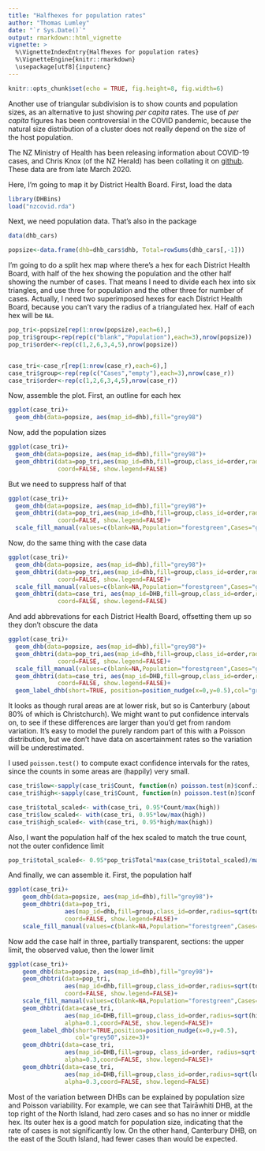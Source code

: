 ```yaml
---
title: "Halfhexes for population rates"
author: "Thomas Lumley"
date: "`r Sys.Date()`"
output: rmarkdown::html_vignette
vignette: >
  %\VignetteIndexEntry{Halfhexes for population rates}
  %\VignetteEngine{knitr::rmarkdown}
  \usepackage[utf8]{inputenc}
---
```

```r
knitr::opts_chunk$set(echo = TRUE, fig.height=8, fig.width=6)
```

Another use of triangular subdivision is to show counts and population sizes, as an alternative to just showing *per capita* rates.  The use of *per capita* figures has been controversial in the COVID pandemic, because the natural size distribution of a cluster does not really depend on the size of the host population.

The NZ Ministry of Health has been releasing information about COVID-19 cases, and Chris Knox (of the NZ Herald) has been collating it on [github](https://github.com/nzherald/nz-covid19-data). These data are from late March 2020.

Here, I'm going to map it by District Health Board. First, load the data

```r
library(DHBins)
load("nzcovid.rda")
```

Next, we need population data. That's also in the package

```r
data(dhb_cars)

popsize<-data.frame(dhb=dhb_cars$dhb, Total=rowSums(dhb_cars[,-1]))
```

I'm going to do a split hex map where there's a hex for each District Health Board, with half of the hex showing the population and the other half showing the number of cases. That means I need to divide each hex into six triangles, and use three for population and the other three for number of cases.  Actually, I need two superimposed hexes for each District Health Board, because you can't vary the radius of a triangulated hex. Half of each hex will be `NA`.

```r
pop_tri<-popsize[rep(1:nrow(popsize),each=6),]
pop_tri$group<-rep(rep(c("blank","Population"),each=3),nrow(popsize))
pop_tri$order<-rep(c(1,2,6,3,4,5),nrow(popsize))


case_tri<-case_r[rep(1:nrow(case_r),each=6),]
case_tri$group<-rep(rep(c("Cases","empty"),each=3),nrow(case_r))
case_tri$order<-rep(c(1,2,6,3,4,5),nrow(case_r))
```

Now, assemble the plot.  First, an outline for each hex
```r
ggplot(case_tri)+
  geom_dhb(data=popsize, aes(map_id=dhb),fill="grey98")
```

Now, add the population sizes

```r
ggplot(case_tri)+
  geom_dhb(data=popsize, aes(map_id=dhb),fill="grey98")+
  geom_dhbtri(data=pop_tri,aes(map_id=dhb,fill=group,class_id=order,radius=sqrt(Total)),
              coord=FALSE, show.legend=FALSE)
```

But we need to suppress half of that

```r
ggplot(case_tri)+
  geom_dhb(data=popsize, aes(map_id=dhb),fill="grey98")+
  geom_dhbtri(data=pop_tri,aes(map_id=dhb,fill=group,class_id=order,radius=sqrt(Total)),
              coord=FALSE, show.legend=FALSE)+
  scale_fill_manual(values=c(blank=NA,Population="forestgreen",Cases="gold",empty=NA))
```

Now, do the same thing with the case data

```r
ggplot(case_tri)+
  geom_dhb(data=popsize, aes(map_id=dhb),fill="grey98")+
  geom_dhbtri(data=pop_tri,aes(map_id=dhb,fill=group,class_id=order,radius=sqrt(Total)),
              coord=FALSE, show.legend=FALSE)+
  scale_fill_manual(values=c(blank=NA,Population="forestgreen",Cases="gold",empty=NA))+
  geom_dhbtri(data=case_tri, aes(map_id=DHB,fill=group,class_id=order,radius=sqrt(Count)),
              coord=FALSE, show.legend=FALSE)
```

And add abbrevations for each District Health Board, offsetting them up so they don't obscure the data

```r
ggplot(case_tri)+
  geom_dhb(data=popsize, aes(map_id=dhb),fill="grey98")+
  geom_dhbtri(data=pop_tri,aes(map_id=dhb,fill=group,class_id=order,radius=sqrt(Total)),
              coord=FALSE, show.legend=FALSE)+
  scale_fill_manual(values=c(blank=NA,Population="forestgreen",Cases="gold",empty=NA))+
  geom_dhbtri(data=case_tri, aes(map_id=DHB,fill=group,class_id=order,radius=sqrt(Count)),
              coord=FALSE, show.legend=FALSE)+
  geom_label_dhb(short=TRUE, position=position_nudge(x=0,y=0.5),col="grey50",size=2.5)
```

It looks as though rural areas are at lower risk, but so is Canterbury (about 80% of which is Christchurch).  We might want to put confidence intervals on, to see if these differences are larger than you'd get from random variation. It's easy to model the purely random part of this with a Poisson distribution, but we don't have data on ascertainment rates so the variation will be underestimated.

I used `poisson.test()` to compute exact confidence intervals for the rates, since the counts in some areas are (happily) very small. 

```r
case_tri$low<-sapply(case_tri$Count, function(n) poisson.test(n)$conf.int[1])
case_tri$high<-sapply(case_tri$Count, function(n) poisson.test(n)$conf.int[2])

case_tri$total_scaled<- with(case_tri, 0.95*Count/max(high))
case_tri$low_scaled<- with(case_tri, 0.95*low/max(high))
case_tri$high_scaled<- with(case_tri, 0.95*high/max(high))
```

Also, I want the population half of the hex scaled to match the true count, not the outer confidence limit

```r
pop_tri$total_scaled<- 0.95*pop_tri$Total*max(case_tri$total_scaled)/max(pop_tri$Total)
```

And finally, we can assemble it. First, the population half

```r
ggplot(case_tri)+
	geom_dhb(data=popsize, aes(map_id=dhb),fill="grey98")+
	geom_dhbtri(data=pop_tri,
	            aes(map_id=dhb,fill=group,class_id=order,radius=sqrt(total_scaled)),
	            coord=FALSE, show.legend=FALSE)+
	scale_fill_manual(values=c(blank=NA,Population="forestgreen",Cases="magenta",empty=NA))
```

Now add the case half in three, partially transparent, sections: the upper limit, the observed value, then the lower limit
```r
ggplot(case_tri)+
	geom_dhb(data=popsize, aes(map_id=dhb),fill="grey98")+
	geom_dhbtri(data=pop_tri,
	            aes(map_id=dhb,fill=group,class_id=order,radius=sqrt(total_scaled)),
	            coord=FALSE, show.legend=FALSE)+
	scale_fill_manual(values=c(blank=NA,Population="forestgreen",Cases="magenta",empty=NA))+
	geom_dhbtri(data=case_tri,
	            aes(map_id=DHB,fill=group,class_id=order,radius=sqrt(high_scaled)),
	            alpha=0.1,coord=FALSE, show.legend=FALSE)+
	geom_label_dhb(short=TRUE,position=position_nudge(x=0,y=0.5),
	               col="grey50",size=3)+
	geom_dhbtri(data=case_tri, 
	            aes(map_id=DHB,fill=group, class_id=order, radius=sqrt(total_scaled)),
	            alpha=0.3,coord=FALSE, show.legend=FALSE)+
	geom_dhbtri(data=case_tri,
	            aes(map_id=DHB,fill=group,class_id=order,radius=sqrt(low_scaled)),
	            alpha=0.3,coord=FALSE, show.legend=FALSE)
```

Most of the variation between DHBs can be explained by population size and Poisson variability.  For example, we can see that Tairāwhiti DHB, at the top right of the North Island, had zero cases and so has no inner or middle hex. Its outer hex is a good match for population size, indicating that the rate of cases is not significantly low.  On the other hand, Canterbury DHB, on the east of the South Island, had fewer cases than would be expected. 
